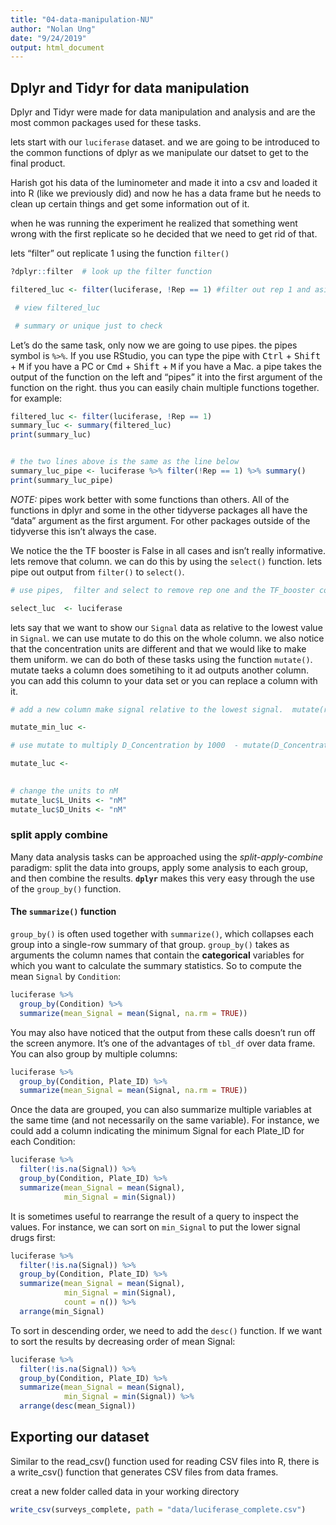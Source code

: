 ```yaml
---
title: "04-data-manipulation-NU"
author: "Nolan Ung"
date: "9/24/2019"
output: html_document
---
```


## Dplyr and Tidyr for  data manipulation

Dplyr and Tidyr were made for data manipulation and analysis and are the most common packages used for these tasks. 

lets start with our `luciferase` dataset. and we are going to be introduced to the common functions of dplyr as we manipulate our datset to get to the final product. 

Harish got his data of the luminometer and made it  into a csv and loaded it into R (like we previously did)  and now he has a data frame but he needs to clean up certain things and get some information out of it. 

when he was running the experiment he realized that something went wrong with the first replicate so he decided that we need to get rid of that. 

lets "filter" out replicate 1 using the function `filter()`

```r


?dplyr::filter  # look up the filter function

filtered_luc <- filter(luciferase, !Rep == 1) #filter out rep 1 and asign it  to filtered_luc

 # view filtered_luc

 # summary or unique just to check


```

Let's do the same task, only now we are going to use pipes. the pipes symbol is `%>%`. If you use RStudio, you can type the pipe with <kbd>Ctrl</kbd> + <kbd>Shift</kbd> + <kbd>M</kbd> if you have a PC or <kbd>Cmd</kbd> + <kbd>Shift</kbd> + <kbd>M</kbd> if you have a Mac. a pipe takes the output of the function on the left and "pipes" it into the first argument of the function on the right. thus you can easily chain multiple functions  together. for example:

```r

filtered_luc <- filter(luciferase, !Rep == 1)
summary_luc <- summary(filtered_luc)
print(summary_luc)


# the two lines above is the same as the line below 
summary_luc_pipe <- luciferase %>% filter(!Rep == 1) %>% summary()
print(summary_luc_pipe)

```

*NOTE:* pipes work better with some functions than others. All of the functions in dplyr and some in the other tidyverse packages all have the "data" argument as the first argument. For other packages outside of the tidyverse this isn't always the case. 

We notice the the TF booster is False in all  cases and isn't really  informative. lets remove that column. 
we can do this by using the `select()` function.  lets pipe out output from `filter()` to `select()`. 

```r
# use pipes,  filter and select to remove rep one and the TF_booster column. 

select_luc  <- luciferase 


```


lets say that we want to  show our `Signal` data as relative to the lowest value in `Signal`. we can use mutate to do this on the whole column. we also notice that the concentration units are different and that we would like to make them uniform. we can do both of these tasks using the function `mutate()`. mutate taeks a column does sometihing to it ad outputs another column. you can add this column to your data set or you can replace a column with it. 


```r

# add a new column make signal relative to the lowest signal.  mutate(rel_signal = Signal / min(Signal))

mutate_min_luc <- 

# use mutate to multiply D_Concentration by 1000  - mutate(D_Concentration = D_Concentration * 1000)

mutate_luc <- 

  
# change the units to nM
mutate_luc$L_Units <- "nM"
mutate_luc$D_Units <- "nM"


```

### split apply combine 

Many data analysis tasks can be approached using the *split-apply-combine*
paradigm: split the data into groups, apply some analysis to each group, and
then combine the results. **`dplyr`** makes this very easy through the use of the
`group_by()` function.


#### The `summarize()` function

`group_by()` is often used together with `summarize()`, which collapses each
group into a single-row summary of that group.  `group_by()` takes as arguments
the column names that contain the **categorical** variables for which you want
to calculate the summary statistics. So to compute the mean `Signal` by `Condition`:

```r
luciferase %>%
  group_by(Condition) %>%
  summarize(mean_Signal = mean(Signal, na.rm = TRUE))
```

You may also have noticed that the output from these calls doesn't run off the
screen anymore. It's one of the advantages of `tbl_df` over data frame.
You can also group by multiple columns:

```r
luciferase %>%
  group_by(Condition, Plate_ID) %>%
  summarize(mean_Signal = mean(Signal, na.rm = TRUE))
```

Once the data are grouped, you can also summarize multiple variables at the same
time (and not necessarily on the same variable). For instance, we could add a
column indicating the minimum Signal for each Plate_ID for each Condition:

```r
luciferase %>%
  filter(!is.na(Signal)) %>%
  group_by(Condition, Plate_ID) %>%
  summarize(mean_Signal = mean(Signal),
            min_Signal = min(Signal))
```

It is sometimes useful to rearrange the result of a query to inspect the values. For instance, we can sort on `min_Signal` to put the lower signal drugs first:


```r
luciferase %>%
  filter(!is.na(Signal)) %>%
  group_by(Condition, Plate_ID) %>%
  summarize(mean_Signal = mean(Signal),
            min_Signal = min(Signal),
            count = n()) %>%
  arrange(min_Signal)
```

To sort in descending order, we need to add the `desc()` function. If we want to sort the results by decreasing order of mean Signal:

```r
luciferase %>%
  filter(!is.na(Signal)) %>%
  group_by(Condition, Plate_ID) %>%
  summarize(mean_Signal = mean(Signal),
            min_Signal = min(Signal)) %>%
  arrange(desc(mean_Signal))
```

## Exporting our dataset 

Similar to the read_csv() function used for reading CSV files into R, there is a write_csv() function that generates CSV files from data frames.

creat a new folder called data in your working directory
```r

write_csv(surveys_complete, path = "data/luciferase_complete.csv")
```


